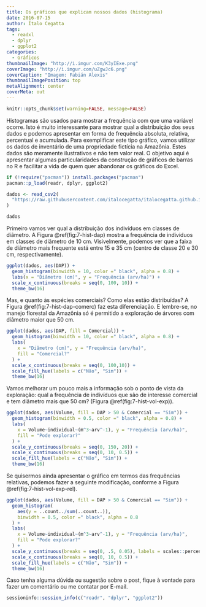 ```yaml
---
title: Os gráficos que explicam nossos dados (histograma)
date: 2016-07-15
author: Ítalo Cegatta
tags:
  - readxl
  - dplyr
  - ggplot2
categories:
  - Gráficos
thumbnailImage: "http://i.imgur.com/K3yIExe.png"
coverImage: "http://i.imgur.com/uZgwJc6.png"
coverCaption: "Imagem: Fabián Alexis"
thumbnailImagePosition: top
metaAlignment: center
coverMeta: out
---
```


```r
knitr::opts_chunk$set(warning=FALSE, message=FALSE)
```

Histogramas são usados para mostrar a frequência com que uma variável ocorre. Isto é muito interessante para mostrar qual a distribuição dos seus dados e podemos apresentar em forma de frequência absoluta, relativa, percentual e acumulada. Para exemplificar este tipo gráfico, vamos utilizar os dados de inventário de uma propriedade fictícia na Amazônia. Estes dados são meramente ilustrativos e não tem valor real. O objetivo aqui é apresentar algumas particularidades da construção de gráficos de barras no R e facilitar a vida de quem quer abandonar os gráficos do Excel.

```r
if (!require("pacman")) install.packages("pacman")
pacman::p_load(readr, dplyr, ggplot2)
```

```r
dados <- read_csv2(
  "https://raw.githubusercontent.com/italocegatta/italocegatta.github.io_source/master/content/dados/base_amazonia.csv"
)

dados
```

Primeiro vamos ver qual a distribuição dos indivíduos em classes de diâmetro. A Figura \@ref(fig:7-hist-dap) mostra a frequência de indivíduos em classes de diâmetro de 10 cm. Visivelmente, podemos ver que a faixa de diâmetro mais frequente está entre 15 e 35 cm (centro de classe 20 e 30 cm, respectivamente).

```r
ggplot(dados, aes(DAP)) +
  geom_histogram(binwidth = 10, color =" black", alpha = 0.8) +
  labs(x = "Diâmetro (cm)", y = "Frequência (arv/ha)") +
  scale_x_continuous(breaks = seq(0, 100, 10)) +
  theme_bw(16)
```

Mas, e quanto às espécies comerciais? Como elas estão distribuídas? A Figura \@ref(fig:7-hist-dap-comerc) faz esta diferenciação. E lembre-se, no manejo florestal da Amazônia só é permitido a exploração de árvores com diâmetro maior que 50 cm.

```r
ggplot(dados, aes(DAP, fill = Comercial)) +
  geom_histogram(binwidth = 10, color =" black", alpha = 0.8) +
  labs(
    x = "Diâmetro (cm)", y = "Frequência (arv/ha)",
    fill = "Comercial?"
  ) +
  scale_x_continuous(breaks = seq(0, 100,10)) +
  scale_fill_hue(labels = c("Não", "Sim")) +
  theme_bw(16)
```

Vamos melhorar um pouco mais a informação sob o ponto de vista da exploração: qual a frequência de indivíduos que são de interesse comercial e tem diâmetro mais que 50 cm? (Figura \@ref(fig:7-hist-vol-exp)).

```r
ggplot(dados, aes(Volume, fill = DAP > 50 & Comercial == "Sim")) +
  geom_histogram(binwidth = 0.5, color =" black", alpha = 0.8) +
  labs(
    x = Volume~individual~(m^3~arv^-1), y = "Frequência (arv/ha)",
    fill = "Pode explorar?"
  ) +
  scale_y_continuous(breaks = seq(0, 150, 20)) +
  scale_x_continuous(breaks = seq(0, 10, 0.5)) +
  scale_fill_hue(labels = c("Não", "Sim")) +
  theme_bw(16)

```

Se quisermos ainda apresentar o gráfico em termos das frequências relativas, podemos fazer a seguinte modificação, conforme a Figura \@ref(fig:7-hist-vol-exp-rel).

```r
ggplot(dados, aes(Volume, fill = DAP > 50 & Comercial == "Sim")) +
  geom_histogram(
    aes(y = ..count../sum(..count..)),
    binwidth = 0.5, color =" black", alpha = 0.8
  ) +
  labs(
    x = Volume~individual~(m^3~arv^-1), y = "Frequência (arv/ha)",
    fill = "Pode explorar?"
  ) +
  scale_y_continuous(breaks = seq(0, .5, 0.05), labels = scales::percent) +
  scale_x_continuous(breaks = seq(0, 10, 0.5)) +
  scale_fill_hue(labels = c("Não", "Sim")) +
  theme_bw(16)
```

Caso tenha alguma dúvida ou sugestão sobre o post, fique à vontade para fazer um comentário ou me contatar por E-mail.

```r
sessioninfo::session_info(c("readr", "dplyr", "ggplot2"))
```

